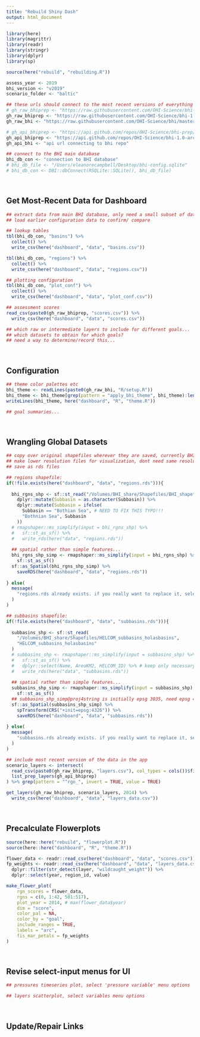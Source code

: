 ```yaml
---
title: "Rebuild Shiny Dash"
output: html_document
---
```


```r
library(here)
library(magrittr)
library(readr)
library(stringr)
library(dplyr)
library(sp)
```

```r
source(here("rebuild", "rebuilding.R"))

assess_year <- 2019
bhi_version <- "v2019"
scenario_folder <- "baltic"

## these urls should connect to the most recent versions of everything
# gh_raw_bhiprep <- "https://raw.githubusercontent.com/OHI-Science/bhi-prep/master/layers/v2019/"
gh_raw_bhiprep <- "https://raw.githubusercontent.com/OHI-Science/bhi-1.0-archive/draft/baltic2015/"
gh_raw_bhi <- "https://raw.githubusercontent.com/OHI-Science/bhi/master/"

# gh_api_bhiprep <- "https://api.github.com/repos/OHI-Science/bhi-prep/git/trees/master?recursive=1"
gh_api_bhiprep <- "https://api.github.com/repos/OHI-Science/bhi-1.0-archive/git/trees/draft?recursive=1"
gh_api_bhi <- "api url connecting to bhi repo"

## connect to the BHI main database
bhi_db_con <- "connection to BHI database"
# bhi_db_file <- "/Users/eleanorecampbell/Desktop/bhi-config.sqlite"
# bhi_db_con <- DBI::dbConnect(RSQLite::SQLite(), bhi_db_file)
```

<br>

## Get Most-Recent Data for Dashboard

```r
## extract data from main BHI database, only need a small subset of data used in calculaing index
## load earlier configuration data to confirm/ compare

## lookup tables
tbl(bhi_db_con, "basins") %>% 
  collect() %>% 
  write_csv(here("dashboard", "data", "basins.csv"))

tbl(bhi_db_con, "regions") %>% 
  collect() %>% 
  write_csv(here("dashboard", "data", "regions.csv"))

## plotting configuration
tbl(bhi_db_con, "plot_conf") %>% 
  collect() %>% 
  write_csv(here("dashboard", "data", "plot_conf.csv"))
```

```r
## assessment scores
read_csv(paste0(gh_raw_bhiprep, "scores.csv")) %>% 
  write_csv(here("dashboard", "data", "scores.csv"))

## which raw or intermediate layers to include for different goals...
## which datasets to obtain for which goals? 
## need a way to determine/record this...
```

<br>

## Configuration

```r
## theme color palettes etc
bhi_theme <- readLines(paste0(gh_raw_bhi, "R/setup.R"))
bhi_theme <- bhi_theme[grep(pattern = "apply_bhi_theme", bhi_theme):length(bhi_theme)]
writeLines(bhi_theme, here("dashboard", "R", "theme.R"))

## goal summaries...
```

<br>

## Wrangling Global Datasets

```r
## copy over original shapefiles wherever they are saved, currently BHI_share...
## make lower resolution files for visualization, dont need same resolution as for analysis
## save as rds files

## regions shapefile:
if(!file.exists(here("dashboard", "data", "regions.rds"))){
  
  bhi_rgns_shp <- sf::st_read("/Volumes/BHI_share/Shapefiles/BHI_shapefile", "BHI_shapefile") %>%
    dplyr::mutate(Subbasin = as.character(Subbasin)) %>%
    dplyr::mutate(Subbasin = ifelse(
      Subbasin == "Bothian Sea", # NEED TO FIX THIS TYPO!!!
      "Bothnian Sea", Subbasin
    ))
  # rmapshaper::ms_simplify(input = bhi_rgns_shp) %>%
  #   sf::st_as_sf() %>% 
  #   write_rds(here("data", "regions.rds"))
  
  ## spatial rather than simple features...
  bhi_rgns_shp_simp <- rmapshaper::ms_simplify(input = bhi_rgns_shp) %>%
    sf::st_as_sf()
  sf::as_Spatial(bhi_rgns_shp_simp) %>% 
    saveRDS(here("dashboard", "data", "regions.rds"))
  
} else(
  message(
    "regions.rds already exists. if you really want to replace it, select and run relevant lines above"
  )
)

## subbasins shapefile:
if(!file.exists(here("dashboard", "data", "subbasins.rds"))){
  
  subbasins_shp <- sf::st_read(
    "/Volumes/BHI_share/Shapefiles/HELCOM_subbasins_holasbasins",
    "HELCOM_subbasins_holasbasins"
  )
  # subbasins_shp <- rmapshaper::ms_simplify(input = subbasins_shp) %>%
  #   sf::st_as_sf() %>% 
  #   dplyr::select(Name, AreaKM2, HELCOM_ID) %>% # keep only necessary columns for shiny
  #   write_rds(here("data", "subbasins.rds"))
  
  ## spatial rather than simple features...
  subbasins_shp_simp <- rmapshaper::ms_simplify(input = subbasins_shp) %>%
    sf::st_as_sf()
  ## subbasins_shp_simp@proj4string is initially epsg 3035, need epsg 4326 crs for mapping
  sf::as_Spatial(subbasins_shp_simp) %>% 
    spTransform(CRS("+init=epsg:4326")) %>% 
    saveRDS(here("dashboard", "data", "subbasins.rds"))
  
} else(
  message(
    "subbasins.rds already exists. if you really want to replace it, select and run relevant lines above"
  )
)
```

```r
## include most recent version of the data in the app
scenario_layers <- intersect(
  read_csv(paste0(gh_raw_bhiprep, "layers.csv"), col_types = cols())$filename %>% str_remove(".csv"), 
  list_prep_layers(gh_api_bhiprep)
) %>% grep(pattern = "^rgn_", invert = TRUE, value = TRUE)

get_layers(gh_raw_bhiprep, scenario_layers, 2014) %>% 
  write_csv(here("dashboard", "data", "layers_data.csv"))
```

<br>

## Precalculate Flowerplots

```r
source(here::here("rebuild", "flowerplot.R"))
source(here::here("dashboard", "R", "theme.R"))

flower_data <- readr::read_csv(here("dashboard", "data", "scores.csv"))
fp_weights <- readr::read_csv(here("dashboard", "data", "layers_data.csv")) %>% 
  dplyr::filter(str_detect(layer, "wildcaught_weight")) %>% 
  dplyr::select(year, region_id, value)

make_flower_plot(
    rgn_scores = flower_data,
    rgns = c(0, 1:42, 501:517),
    plot_year = 2014, # max(flower_data$year)
    dim = "score",
    color_pal = NA,
    color_by = "goal",
    include_ranges = TRUE, 
    labels = "arc",
    fis_mar_petals = fp_weights
)
```

<br>

## Revise select-input menus for UI

```r
## pressures timeseries plot, select 'pressure variable' menu options

## layers scatterplot, select variables menu options

```

<br>

## Update/Repair Links

```r
```

```r
```

